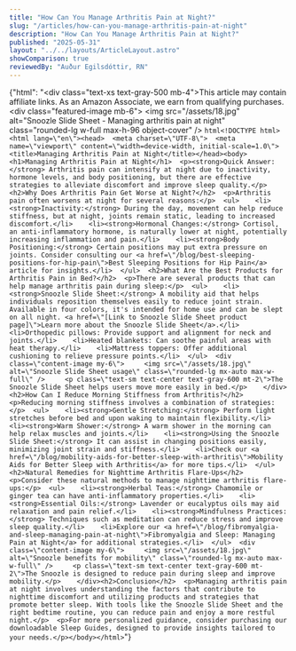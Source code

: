 ```yaml
---
title: "How Can You Manage Arthritis Pain at Night?"
slug: "/articles/how-can-you-manage-arthritis-pain-at-night"
description: "How Can You Manage Arthritis Pain at Night?"
published: "2025-05-31"
layout: "../../layouts/ArticleLayout.astro"
showComparison: true
reviewedBy: "Auður Egilsdóttir, RN"
---
```

{"html": "<div class=\"text-xs text-gray-500 mb-4\">This article may contain affiliate links. As an Amazon Associate, we earn from qualifying purchases.</div><div class=\"featured-image mb-6\">   <img src=\"/assets/18.jpg\" alt=\"Snoozle Slide Sheet - Managing arthritis pain at night\" class=\"rounded-lg w-full max-h-96 object-cover\" />  </div>```html<!DOCTYPE html><html lang=\"en\"><head>  <meta charset=\"UTF-8\">  <meta name=\"viewport\" content=\"width=device-width, initial-scale=1.0\">  <title>Managing Arthritis Pain at Night</title></head><body>  <h1>Managing Arthritis Pain at Night</h1>  <p><strong>Quick Answer:</strong> Arthritis pain can intensify at night due to inactivity, hormone levels, and body positioning, but there are effective strategies to alleviate discomfort and improve sleep quality.</p>    <h2>Why Does Arthritis Pain Get Worse at Night?</h2>  <p>Arthritis pain often worsens at night for several reasons:</p>  <ul>    <li><strong>Inactivity:</strong> During the day, movement can help reduce stiffness, but at night, joints remain static, leading to increased discomfort.</li>    <li><strong>Hormonal Changes:</strong> Cortisol, an anti-inflammatory hormone, is naturally lower at night, potentially increasing inflammation and pain.</li>    <li><strong>Body Positioning:</strong> Certain positions may put extra pressure on joints. Consider consulting our <a href=\"/blog/best-sleeping-positions-for-hip-pain\">Best Sleeping Positions for Hip Pain</a> article for insights.</li>  </ul>  <h2>What Are the Best Products for Arthritis Pain in Bed?</h2>  <p>There are several products that can help manage arthritis pain during sleep:</p>  <ul>    <li><strong>Snoozle Slide Sheet:</strong> A mobility aid that helps individuals reposition themselves easily to reduce joint strain. Available in four colors, it's intended for home use and can be slept on all night. <a href=\"[Link to Snoozle Slide Sheet product page]\">Learn more about the Snoozle Slide Sheet</a>.</li>    <li>Orthopedic pillows: Provide support and alignment for neck and joints.</li>    <li>Heated blankets: Can soothe painful areas with heat therapy.</li>    <li>Mattress toppers: Offer additional cushioning to relieve pressure points.</li>  </ul>  <div class=\"content-image my-6\">     <img src=\"/assets/18.jpg\" alt=\"Snoozle Slide Sheet usage\" class=\"rounded-lg mx-auto max-w-full\" />     <p class=\"text-sm text-center text-gray-600 mt-2\">The Snoozle Slide Sheet helps users move more easily in bed.</p>    </div><h2>How Can I Reduce Morning Stiffness from Arthritis?</h2>  <p>Reducing morning stiffness involves a combination of strategies:</p>  <ul>    <li><strong>Gentle Stretching:</strong> Perform light stretches before bed and upon waking to maintain flexibility.</li>    <li><strong>Warm Shower:</strong> A warm shower in the morning can help relax muscles and joints.</li>    <li><strong>Using the Snoozle Slide Sheet:</strong> It can assist in changing positions easily, minimizing joint strain and stiffness.</li>    <li>Check our <a href=\"/blog/mobility-aids-for-better-sleep-with-arthritis\">Mobility Aids for Better Sleep with Arthritis</a> for more tips.</li>  </ul>  <h2>Natural Remedies for Nighttime Arthritis Flare-Ups</h2>  <p>Consider these natural methods to manage nighttime arthritis flare-ups:</p>  <ul>    <li><strong>Herbal Teas:</strong> Chamomile or ginger tea can have anti-inflammatory properties.</li>    <li><strong>Essential Oils:</strong> Lavender or eucalyptus oils may aid relaxation and pain relief.</li>    <li><strong>Mindfulness Practices:</strong> Techniques such as meditation can reduce stress and improve sleep quality.</li>    <li>Explore our <a href=\"/blog/fibromyalgia-and-sleep-managing-pain-at-night\">Fibromyalgia and Sleep: Managing Pain at Night</a> for additional strategies.</li>  </ul>  <div class=\"content-image my-6\">     <img src=\"/assets/18.jpg\" alt=\"Snoozle benefits for mobility\" class=\"rounded-lg mx-auto max-w-full\" />     <p class=\"text-sm text-center text-gray-600 mt-2\">The Snoozle is designed to reduce pain during sleep and improve mobility.</p>    </div><h2>Conclusion</h2>  <p>Managing arthritis pain at night involves understanding the factors that contribute to nighttime discomfort and utilizing products and strategies that promote better sleep. With tools like the Snoozle Slide Sheet and the right bedtime routine, you can reduce pain and enjoy a more restful night.</p>  <p>For more personalized guidance, consider purchasing our downloadable Sleep Guides, designed to provide insights tailored to your needs.</p></body></html>```"}